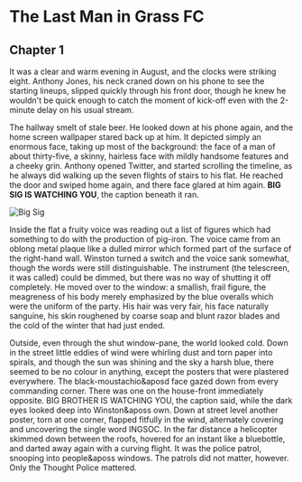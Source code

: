 # The Last Man in Grass FC

## Chapter 1

It was a clear and warm evening in August, and the clocks were striking eight.
Anthony Jones, his neck craned down on his phone to see the starting lineups,
slipped quickly through his front door, though he knew he wouldn't be quick
enough to catch the moment of kick-off even with the 2-minute delay on his usual
stream.

The hallway smelt of stale beer. He looked down at his phone again, and the home
screen wallpaper stared back up at him. It depicted simply an enormous face,
taking up most of the background: the face of a man of about thirty-five, a
skinny, hairless face with mildly handsome features and a cheeky grin. Anthony
opened Twitter, and started scrolling the timeline, as he always did walking up
the seven flights of stairs to his flat. He reached the door and swiped home
again, and there face glared at him again. **BIG SIG IS WATCHING YOU**, the
caption beneath it ran.

<div className="flex w-full justify-center">
  <Image src="/images/big-sig.webp" alt="Big Sig" width={200} height={267} />
</div>

Inside the flat a fruity voice was reading out a list of figures which had
something to do with the production of pig-iron. The voice came from an oblong
metal plaque like a dulled mirror which formed part of the surface of the
right-hand wall. Winston turned a switch and the voice sank somewhat, though the
words were still distinguishable. The instrument (the telescreen, it was called)
could be dimmed, but there was no way of shutting it off completely. He moved
over to the window: a smallish, frail figure, the meagreness of his body merely
emphasized by the blue overalls which were the uniform of the party. His hair
was very fair, his face naturally sanguine, his skin roughened by coarse soap
and blunt razor blades and the cold of the winter that had just ended.

Outside, even through the shut window-pane, the world looked cold. Down in the
street little eddies of wind were whirling dust and torn paper into spirals, and
though the sun was shining and the sky a harsh blue, there seemed to be no
colour in anything, except the posters that were plastered everywhere. The
black-moustachio&aposd face gazed down from every commanding corner. There was
one on the house-front immediately opposite. BIG BROTHER IS WATCHING YOU, the
caption said, while the dark eyes looked deep into Winston&aposs own. Down at
street level another poster, torn at one corner, flapped fitfully in the wind,
alternately covering and uncovering the single word INGSOC. In the far distance
a helicopter skimmed down between the roofs, hovered for an instant like a
bluebottle, and darted away again with a curving flight. It was the police
patrol, snooping into people&aposs windows. The patrols did not matter, however.
Only the Thought Police mattered.
